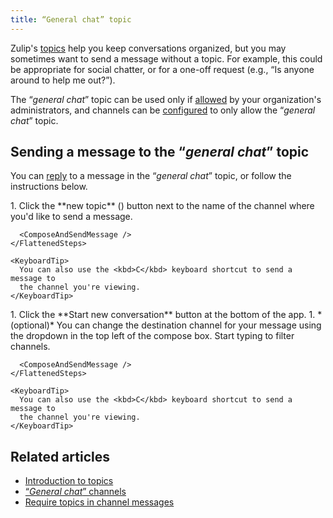 ```yaml
---
title: “General chat” topic
---
```






Zulip's [topics](/help/introduction-to-topics) help you keep conversations
organized, but you may sometimes want to send a message without a topic. For
example, this could be appropriate for social chatter, or for a one-off request
(e.g., “Is anyone around to help me out?”).

<GeneralChatIntro />

The “*general chat*” topic can be used only if [allowed](/help/require-topics)
by your organization's administrators, and channels can be
[configured](/help/general-chat-channels) to only allow the “*general chat*”
topic.

## Sending a message to the “*general chat*” topic

You can [reply](/help/replying-to-messages) to a message in the “*general chat*”
topic, or follow the instructions below.

<Tabs>
  <TabItem label="Via left sidebar">
    <FlattenedSteps>
      1. Click the **new topic** (<SquarePlusIcon />)
         button next to the name of the channel where you'd like to send a message.

      <ComposeAndSendMessage />
    </FlattenedSteps>

    <KeyboardTip>
      You can also use the <kbd>C</kbd> keyboard shortcut to send a message to
      the channel you're viewing.
    </KeyboardTip>
  </TabItem>

  <TabItem label="Via compose box">
    <FlattenedSteps>
      1. Click the **Start new conversation** button at the bottom of the app.
      1. *(optional)* You can change the destination channel for your message using
         the dropdown in the top left of the compose box. Start typing to filter
         channels.

      <ComposeAndSendMessage />
    </FlattenedSteps>

    <KeyboardTip>
      You can also use the <kbd>C</kbd> keyboard shortcut to send a message to
      the channel you're viewing.
    </KeyboardTip>
  </TabItem>
</Tabs>

## Related articles

* [Introduction to topics](/help/introduction-to-topics)
* [“*General chat*” channels](/help/general-chat-channels)
* [Require topics in channel messages](/help/require-topics)
